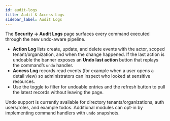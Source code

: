 ```yaml
---
id: audit-logs
title: Audit & Access Logs
sidebar_label: Audit Logs
---
```


The **Security → Audit Logs** page surfaces every command executed through the new undo-aware pipeline.

- **Action Log** lists create, update, and delete events with the actor, scoped tenant/organization, and when the change happened. If the last action is undoable the banner exposes an **Undo last action** button that replays the command’s `undo` handler.
- **Access Log** records read events (for example when a user opens a detail view) so administrators can inspect who looked at sensitive resources.
- Use the toggle to filter for undoable entries and the refresh button to pull the latest records without leaving the page.

Undo support is currently available for directory tenants/organizations, auth users/roles, and example todos. Additional modules can opt-in by implementing command handlers with `undo` snapshots.
